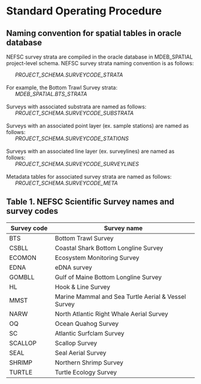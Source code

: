 # Standard Operating Procedure

## Naming convention for spatial tables in oracle database

NEFSC survey strata are compiled in the oracle database in MDEB_SPATIAL project-level schema. NEFSC survey strata naming convention is as follows:

|       *PROJECT_SCHEMA.SURVEYCODE_STRATA*
| 
| For example, the Bottom Trawl Survey strata:
|       *MDEB_SPATIAL.BTS_STRATA*
| 
| Surveys with associated substrata are named as follows:
|       *PROJECT_SCHEMA.SURVEYCODE_SUBSTRATA*
| 
| Surveys with an associated point layer (ex. sample stations) are named as follows:
|       *PROJECT_SCHEMA.SURVEYCODE_STATIONS*
| 
| Surveys with an associated line layer (ex. surveylines) are named as follows:
|       *PROJECT_SCHEMA.SURVEYCODE_SURVEYLINES*
| 
| Metadata tables for associated survey strata are named as follows:
|       *PROJECT_SCHEMA.SURVEYCODE_META*

## Table 1. NEFSC Scientific Survey names and survey codes

| **Survey code** | **Survey name**                                     |
|-----------------|-----------------------------------------------------|
| BTS             | Bottom Trawl Survey                                 |
| CSBLL           | Coastal Shark Bottom Longline Survey                |
| ECOMON          | Ecosystem Monitoring Survey                         |
| EDNA            | eDNA survey                                         |
| GOMBLL          | Gulf of Maine Bottom Longline Survey                |
| HL              | Hook & Line Survey                                  |
| MMST            | Marine Mammal and Sea Turtle Aerial & Vessel Survey |
| NARW            | North Atlantic Right Whale Aerial Survey            |
| OQ              | Ocean Quahog Survey                                 |
| SC              | Atlantic Surfclam Survey                            |
| SCALLOP         | Scallop Survey                                      |
| SEAL            | Seal Aerial Survey                                  |
| SHRIMP          | Northern Shrimp Survey                              |
| TURTLE          | Turtle Ecology Survey                               |
